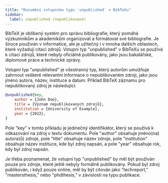 ```yaml
---
title: "Rozumění vstupnímu typu `unpublished` v BibTeXu"
sidebar:
  label: unpublished (nepublikované)
---
```



BibTeX je oblíbený systém pro správu bibliografie, který pomáhá výzkumníkům a akademikům organizovat a formátovat své bibliografie. Je široce používán v informatice, ale je užitečný i v mnoha dalších oblastech, které vyžadují citaci zdrojů. Vstupní typ "unpublished" v BibTeXu se používá k citaci zdrojů, které nebyly oficiálně publikovány, jako jsou bakalářské, diplomové práce a technické zprávy.

Vstupní typ "unpublished" je všestranný typ, který autorům umožňuje zahrnout veškeré relevantní informace o nepublikovaném zdroji, jako jsou jméno autora, název, instituce a datum. Příklad BibTeX záznamu pro nepublikovaný zdroj je následující:

<CiteDrive/>

```bibtex
@unpublished{key,   
	author = {John Doe},   
	title = {Význam nepublikovaných zdrojů},   
	institution = {University of Example},   
	year = {2022}, 
}
```

Pole "key" v tomto příkladu je jedinečný identifikátor, který se používá k odkazování na zdroj v textu dokumentu. Pole "author" obsahuje jméno(na) autora(ů) zdroje, pole "title" obsahuje název zdroje, pole "institution" obsahuje název instituce, kde byl zdroj napsán, a pole "year" obsahuje rok, kdy byl zdroj napsán.

Je třeba poznamenat, že vstupní typ "unpublished" by měl být používán pouze pro zdroje, které ještě nebyly formálně publikovány. Pokud byl zdroj publikován, i když pouze online, měl by být citován jako "techreport," "mastersthesis," nebo "phdthesis," v závislosti na typu publikace.
